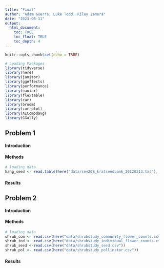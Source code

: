 ```yaml
---
title: "Final"
author: "Adam Guerra, Luke Todd, Riley Zamora"
date: "2023-06-11"
output: 
  html_document:
    toc: TRUE
    toc_float: TRUE
    toc_depth: 4
---
```


```r
knitr::opts_chunk$set(echo = TRUE)

# Loading Packages
library(tidyverse)
library(here)
library(janitor)
library(ggeffects)
library(performance)
library(naniar) 
library(flextable) 
library(car)
library(broom)
library(corrplot)
library(AICcmodavg)
library(GGally)
```


## Problem 1

#### Introduction


#### Methods
```r
# loading data
kang_seed <- read.table(here("data/sev208_kratseedbank_20120213.txt"), sep=',')
```


#### Results



## Problem 2

#### Introduction


#### Methods
```r
# loading data
shrub_com <- read.csv(here("data/shrubstudy_community_flower_counts.csv"))
shrub_ind <- read.csv(here("data/shrubstudy_individual_flower_counts.csv"))
shrub_seed <-read.csv(here("data/shrubstudy_seed.csv"))
shrub_pol <- read.csv(here("data/shrubstudy_pollinator.csv"))
```



#### Results






```r

```





























